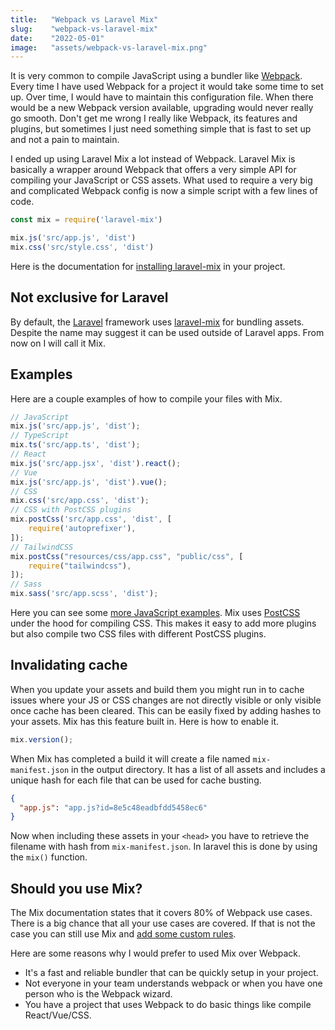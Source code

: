 ```yaml
---
title:   "Webpack vs Laravel Mix"
slug:    "webpack-vs-laravel-mix"
date:    "2022-05-01"
image:   "assets/webpack-vs-laravel-mix.png"
---
```


It is very common to compile JavaScript using a bundler like [Webpack](https://webpack.js.org/). Every time I have used
Webpack for a project it would take some time to set up. Over time, I would have to maintain this configuration file.
When there would be a new Webpack version available, upgrading would never really go smooth. Don't get me wrong I really
like Webpack, its features and plugins, but sometimes I just need something simple that is fast to set up and not a pain
to
maintain.

I ended up using Laravel Mix a lot instead of Webpack. Laravel Mix is basically a wrapper around Webpack that offers a
very simple API for compiling your JavaScript or CSS assets. What used to require a very big and complicated Webpack
config is now a simple script with a few lines of code.

```js
const mix = require('laravel-mix')

mix.js('src/app.js', 'dist')
mix.css('src/style.css', 'dist')
```

Here is the documentation
for [installing laravel-mix](https://laravel-mix.com/docs/6.0/installation#stand-alone-projects) in your project.

## Not exclusive for Laravel

By default, the [Laravel](https://laravel.com) framework uses [laravel-mix](https://laravel-mix.com/) for bundling
assets. Despite the name may suggest it can be used outside of Laravel apps. From now on I will call it Mix.

## Examples

Here are a couple examples of how to compile your files with Mix.

```js
// JavaScript
mix.js('src/app.js', 'dist');
// TypeScript
mix.ts('src/app.ts', 'dist');
// React
mix.js('src/app.jsx', 'dist').react();
// Vue
mix.js('src/app.js', 'dist').vue();
// CSS
mix.css('src/app.css', 'dist');
// CSS with PostCSS plugins
mix.postCss('src/app.css', 'dist', [
    require('autoprefixer'),
]);
// TailwindCSS
mix.postCss("resources/css/app.css", "public/css", [
    require("tailwindcss"),
]);
// Sass
mix.sass('src/app.scss', 'dist');
```

Here you can see some [more JavaScript examples](https://laravel-mix.com/docs/6.0/examples). Mix
uses [PostCSS](https://postcss.org/) under the hood for compiling CSS. This makes it easy to add more plugins but also
compile two CSS files with different PostCSS plugins.

## Invalidating cache

When you update your assets and build them you might run in to cache issues where your JS or CSS changes are not
directly visible or only visible once cache has been cleared. This can be easily fixed by adding hashes to your assets.
Mix has this feature built in. Here is how to enable it.

```js
mix.version();
```

When Mix has completed a build it will create a file named `mix-manifest.json` in the output directory. It has a list of
all
assets and includes a unique hash for each file that can be used for cache busting.

```json
{
  "app.js": "app.js?id=8e5c48eadbfdd5458ec6"
}
```

Now when including these assets in your `<head>` you have to retrieve the filename with hash from `mix-manifest.json`.
In
laravel this is done by using the `mix()` function.

## Should you use Mix?

The Mix documentation states that it covers 80% of Webpack use cases. There is a big chance that all your use cases are
covered. If that is not the case you can still use Mix
and [add some custom rules](https://laravel-mix.com/docs/6.0/api#overridefnwebpackconfig).

Here are some reasons why I would prefer to used Mix over
Webpack.

- It's a fast and reliable bundler that can be quickly setup in your project.
- Not everyone in your team understands webpack or when you have one person who is the Webpack wizard.
- You have a project that uses Webpack to do basic things like compile React/Vue/CSS.
